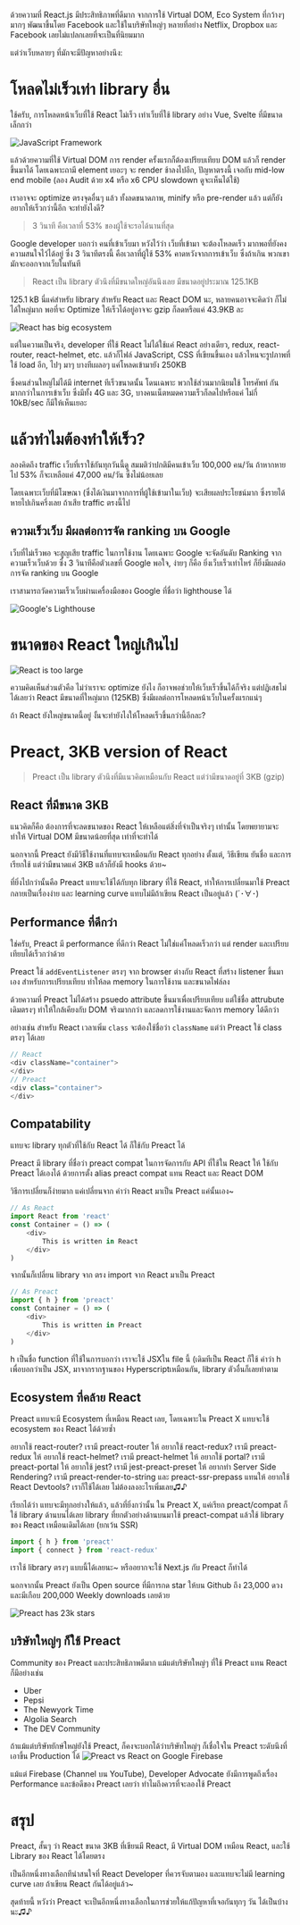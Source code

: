 
ด้วยความที่ React.js มีประสิทธิภาพที่ดีมาก จากการใช้ Virtual DOM, Eco System ที่กว้างๆ มากๆ พัฒนาขึ้นโดย Facebook และใช้ในบริษัทใหญ่ๆ หลายที่อย่าง Netflix, Dropbox และ Facebook เลยไม่แปลกเลยที่จะเป็นที่นิยมมาก

แต่ว่าเว็บหลายๆ ที่มักจะมีปัญหาอย่างนึง:

# โหลดไม่เร็วเท่า library อื่น
ใช้ครับ, การโหลดหน้าเว็บที่ใช้ React ไม่เร็ว เท่าเว็บที่ใช้ library อย่าง Vue, Svelte ที่มีขนาดเล็กกว่า

<Image src="/assets/content/preact-3kb-of-react/javascript-framework.png" alt="JavaScript Framework" />

แล้วด้วยความที่ใช้ Virtual DOM การ render ครั้งแรกก็ต้องเปรียบเทียบ DOM แล้วก็ render ขึ้นมาได้ โดยเฉพาะถามี element เยอะๆ จะ render ช้าลงไปอีก, ปัญหาตรงนี้ เจอกับ mid-low end mobile (ลอง Audit ด้วย x4 หรือ x6 CPU slowdown ดูจะเห็นได้ใช้)

เราอาจจะ optimize ตรงจุดอื่นๆ แล้ว ทั้งลดขนาดภาพ, minify หรือ pre-render แล้ว แต่ก็ยังอยากให้เร็วกว่านี้อีก จะทำยังไงดี?

<Blockquote author="Google">
3 วินาที คือเวลาที่ 53% ของผู้ใช้จะรอได้นานที่สุด
</Blockquote>

Google developer บอกว่า คนที่เข้าเว็บมา หวังไว้ว่า เว็บที่เข้ามา จะต้องโหลดเร็ว มากพอที่ยังคงความสนใจไว้ได้อยู่ ซึ่ง 3 วินาทีตรงนี้ คือเวลาที่ผู้ใช้ 53% คาดหวังจากการเข้าเว็บ ซึ่งถ้าเกิน พวกเขามักจะออกจากเว็บในทันที

<Divider />
<Blockquote author="อ้างอิงจาก React 16.9">
React เป็น library ตัวนึงที่มีขนาดใหญ่อันนึงเลย มีขนาดอยู่ประมาณ 125.1KB
</Blockquote>

125.1 kB นี่แค่สำหรับ library สำหรับ React และ React DOM นะ, หลายคนอาจจะคิดว่า ก็ไม่ได้ใหญ่มาก พอที่จะ Optimize ให้เร็วได้อยู่อาจจะ gzip ก็ลดหรือแค่ 43.9KB ละ

<Image src="/assets/content/preact-3kb-of-react/big-ecosystem.png" alt="React has big ecosystem" />

แต่ในความเป็นจริง, developer ที่ใช้ React ไม่ได้ใช้แค่ React อย่างเดียว, redux, react-router, react-helmet, etc. แล้วก็ไฟล์ JavaScript, CSS ที่เขียนขึ้นเอง แล้วไหนจะรูปภาพที่ใช้ load อีก, ไปๆ มาๆ บางทีเผลอๆ แค่โหลดเข้ามายัง 250KB

ซึ่งคนส่วนใหญ่ไม่ได้มี internet ทีเร็วขนาดนั้น โดนเฉพาะ พวกใช้ส่วนมากนิยมใช้ โทรศัพท์ กันมากกว่าในการเข้าเว็บ ซึ่งมีทั้ง 4G และ 3G, บางคนเน็ตหมดความเร็วก็ลดไปหรือแค่ ไม่กี่ 10kB/sec ก็มีให้เห็นเยอะ

<Divider />

# แล้วทำไมต้องทำให้เร็ว?
ลองคิดถึง traffic เว็บที่เราใช้กันทุกวันนี้ดู สมมติว่าปกติมีคนเข้าเว็บ 100,000 คน/วัน ถ้าหากหายไป 53% ก็จะเหลือแค่ 47,000 คน/วัน ซึ่งไม่น้อยเลย

โดยเฉพาะเว็บที่มีโฆษณา (ซึ่งได้เงินมาจากการที่ผู้ใช้เข้ามาในเว็บ) จะเสียผลประโยชน์มาก ซึ่งรายได้หายไปเกินครึ่งเลย ถ้าเสีย traffic ตรงนี้ไป

## ความเร็วเว็บ มีผลต่อการจัด ranking บน Google
เว็บที่ไม่เร็วพอ จะสูญเสีย traffic ในการใช้งาน โดยเฉพาะ Google จะจัดอันดับ Ranking จากความเร็วเว็บด้วย ซึ่ง 3 วินาทีคือตัวเลขที่ Google พอใจ, ง่ายๆ ก็คือ ยิ่งเว็บเร็วเท่าไหร่ ก็ยิ่งมีผลต่อการจัด ranking บน Google

เราสามารถวัดความเร็วเว็บผ่านเครื่องมือของ Google ที่ชื่อว่า lighthouse ได้

<Image src="/assets/content/preact-3kb-of-react/lighthouse.png" alt="Google's Lighthouse" />

# ขนาดของ React ใหญ่เกินไป
<Image src="/assets/content/preact-3kb-of-react/too-large.png" alt="React is too large" />

ความคิดเห็นส่วนตัวคือ ไม่ว่าเราจะ optimize ยังไง ก็อาจพอช่วยให้เว็บเร็วขึ้นได้ก็จริง แต่ปฏิเสธไม่ได้เลยว่า React มีขนาดที่ใหญ่มาก (125KB) ซึ่งมีผลต่อการโหลดหน้าเว็บในครั้งแรกแน่ๆ

ถ้า React ยังใหญ่ขนาดนี้อยู่ งั้นจะทำยังไงให้โหลดเร็วขึ้นกว่านี้อีกละ?

<Divider />

# Preact, 3KB version of React
<Blockquote>
Preact เป็น library ตัวนึงที่มีแนวคิดเหมือนกับ React แต่ว่ามีขนาดอยู่ที่ 3KB (gzip)
</Blockquote>

## React ที่มีขนาด 3KB
แนวคิดก็คือ ต้องการที่จะลดขนาดของ React ให้เหลือแต่สิ่งที่จำเป็นจริงๆ เท่านั้น โดยพยายามจะทำให้ Virtual DOM มีขนาดน้อยที่สุด เท่าที่จะทำได้

นอกจากนี้ Preact ยังมีวิธีใช้งานที่แทบจะเหมือนกับ React ทุกอย่าง ตั้งแต่, วิธีเขียน ยันชื่อ และการเรียกใช้ แต่ว่ามีขนาดแค่ 3KB แล้วก็ยังมี hooks ด้วย~

ที่ยิ่งไปกว่านั้นคือ Preact แทบจะใช้ได้กับทุก library ที่ใช้ React, ทำให้การเปลี่ยนมาใช้ Preact กลายเป็นเรื่องง่าย และ learning curve แทบไม่มีถ้าเขียน React เป็นอยู่แล้ว (´･∀･)

## Performance ที่ดีกว่า
ใช่ครับ, Preact มี performance ที่ดีกว่า React ไม่ใช่แค่โหลดเร็วกว่า แต่ render และเปรียบเทียบได้เร็วกว่าด้วย

Preact ใช้ `addEventListener` ตรงๆ จาก browser ต่างกับ React ที่สร้าง listener ขึ้นมาเอง สำหรับการเปรียบเทียบ ทำให้ลด memory ในการใช้งาน และขนาดไฟล์ลง

ด้วยความที่ Preact ไม่ได้สร้าง psuedo attribute ขึ้นมาเพื่อเปรียบเทียบ แต่ใช้ชื่อ attrubute เดิมตรงๆ ทำให้ใกล้เคียงกับ DOM จริงมากกว่า และลดการใช้งานและจัดการ memory ได้ดีกว่า

อย่างเช่น สำหรับ React เวลาเพิ่ม `class` จะต้องใช้ชื่อว่า `className` แต่ว่า Preact ใช้ class ตรงๆ ได้เลย

```javascript
// React
<div className="container">
</div>
// Preact
<div class="container">
</div>
```

## Compatability
แทบจะ library ทุกตัวที่ใช้กับ React ได้ ก็ใช้กับ Preact ได้

Preact มี library ที่ชื่อว่า preact compat ในการจัดการกับ API ที่ใช้ใน React ให้ ใช้กับ Preact ได้เองได้ ด้วยการตั้ง alias preact compat แทน React และ React DOM

วิธีการเปลี่ยนก็ง่ายมาก แค่เปลี่ยนจาก คำว่า React มาเป็น Preact แค่นั้นเอง~

```javascript
// As React
import React from 'react'
const Container = () => (
    <div>
        This is written in React
    </div>
)
```

จากนั้นก็เปลี่ยน library จาก ตรง import จาก React มาเป็น Preact

```javascript
// As Preact
import { h } from 'preact'
const Container = () => (
    <div>
        This is written in Preact
    </div>
)
```

h เป็นชื่อ function ที่ใช้ในการบอกว่า เราจะใช้ JSXใน file นี้
(เดิมทีเป็น React ก็ใช้ คำว่า h เพื่อบอกว่าเป็น JSX, มาจากรากฐานของ Hyperscriptเหมือนกัน, library ตัวอื่นก็เลยทำตาม

## Ecosystem ที่คล้าย React
Preact แทบจะมี Ecosystem ที่เหมือน React เลย, โดยเฉพาะใน Preact X แทบจะใช้ ecosystem ของ React ได้ด้วยซ้ำ

อยากใช้ react-router? เรามี preact-router ให้
อยากใช้ react-redux? เรามี preact-redux ให้
อยากใช้ react-helmet? เรามี preact-helmet ให้
อยากใช้ portal? เรามี preact-portal ให้
อยากใช้ jest? เรามี jest-preact-preset ให้
อยากทำ Server Side Rendering? เรามี preact-render-to-string และ preact-ssr-prepass แทนให้
อยากใช้ React Devtools? เราก็ใช้ได้เลย ไม่ต้องลงอะไรเพิ่มเลย♫♪

เรียกได้ว่า แทบจะมีทุกอย่างให้แล้ว, แล้วที่ยิ่งกว่านั้น ใน Preact X, แค่เรียก preact/compat ก็ใช้ library ด้านบนได้เลย
library ที่ยกตัวอย่างด้านบนมาใช้ preact-compat แล้วใช้ library ของ React เหมือนเดิมได้เลย (ยกเว้น SSR)

```javascript
import { h } from 'preact'
import { connect } from 'react-redux'
```

เราใช้ library ตรงๆ แบบนี้ได้เลยนะ~ หรืออยากจะใช้ Next.js กับ Preact ก็ทำได้

นอกจากนั้น Preact ยังเป็น Open source ที่มีการกด star ให้บน Github ถึง 23,000 ดวง และมีเกือบ 200,000 Weekly downloads เลยด้วย

<Image src="/assets/content/preact-3kb-of-react/preact-23k-star.png" alt="Preact has 23k stars" />

## บริษัทใหญ่ๆ ก็ใช้ Preact
Community ของ Preact และประสิทธิภาพดีมาก แม้แต่บริษัทใหญ่ๆ ที่ใช้ Preact แทน React ก็มีอย่างเช่น

* Uber
* Pepsi
* The Newyork Time
* Algolia Search
* The DEV Community

ถ้าแม้แต่บริษัทยักษ์ใหญ่ยังใช้ Preact, ก็คงจะบอกได้ว่าบริษัทใหญ่ๆ ก็เชื่อใจใน Preact ระดับนึงที่เอาขึ้น Production ได้
<Image src="/assets/content/preact-3kb-of-react/preact-vs-react.png" alt="Preact vs React on Google Firebase" />

แม้แต่ Firebase (Channel บน YouTube), Developer Advocate ยังมีการพูดถึงเรื่อง Performance และข้อดีของ Preact เลยว่า ทำไมถึงควรที่จะลองใช้ Preact

# สรุป
Preact, สั้นๆ ว่า React ขนาด 3KB ที่เขียนมี React, มี Virtual DOM เหมือน React, และใช้ Library ของ React ได้โดยตรง

เป็นอีกหนึ่งทางเลือกทีน่าสนใจที่ React Developer ที่ควรจับตามอง และแทบจะไม่มี learning curve เลย ถ้าเขียน React กันได้อยู่แล้ว~

สุดท้ายนี้ หวังว่า Preact จะเป็นอีกหนึ่งทางเลือกในการช่วยให้แก้ปัญหาที่เจอกันทุกๆ วัน ได้เป็นบ้างนะ♫♪
